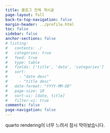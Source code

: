 ```yaml
---
title: 블로그 전체 게시글
page-layout: full
back-to-top-navigation: false
margin-header: ../profile.html
toc: false
sidebar: false
anchor-sections: false
# listing:
#   contents: ./
#   categories: true
#   feed: true
#   type: table
#   fields: ['title', 'date', 'categories']
#   sort: 
#     - "date desc"
#     - "title desc"
#   date-format: "YYYY-MM-DD"
#   page-size: 10
#   sort-ui: [date, title]
#   filter-ui: true
comments: false
page-navigation: false
---
```


quarto rendering이 너무 느려서 잠시 막아놨습니다.
